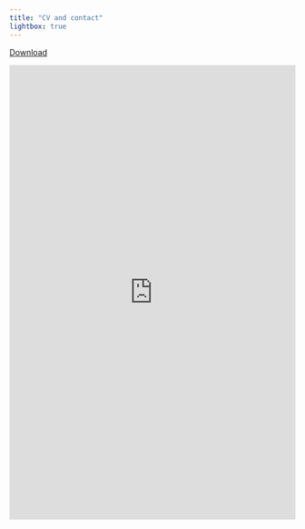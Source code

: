 ```yaml
---
title: "CV and contact"
lightbox: true
---
```


[Download \fa](https://raw.githubusercontent.com/arthurheim/Data_DrivenResume/main/ArthurHeim/AHeimPhD2024En/AHeimPhD2025En.pdf)

```{=html}
<iframe src="https://docs.google.com/viewer?url=https://raw.githubusercontent.com/arthurheim/Data_DrivenResume/main/ArthurHeim/AHeimPhD2024En/AHeimPhD2025En.pdf&embedded=true" style="width:100%; height:800px;" frameborder="0"></iframe>
```
